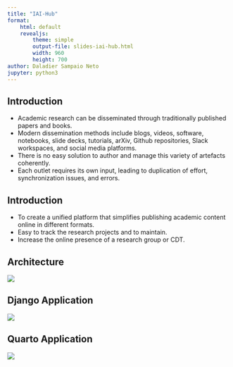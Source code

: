 ```yaml
---
title: "IAI-Hub"
format:
    html: default
    revealjs:
        theme: simple
        output-file: slides-iai-hub.html
        width: 960
        height: 700
author: Daladier Sampaio Neto
jupyter: python3
---
```


## Introduction

- Academic research can be disseminated through traditionally published papers and books.
- Modern dissemination methods include blogs, videos, software, notebooks, slide decks, tutorials, arXiv, Github repositories, Slack workspaces, and social media platforms.
- There is no easy solution to author and manage this variety of artefacts coherently.
- Each outlet requires its own input, leading to duplication of effort, synchronization issues, and errors.

## Introduction

- To create a unified platform that simplifies publishing academic content online in different formats.
- Easy to track the research projects and to maintain.
- Increase the online presence of a research group or CDT.

## Architecture

![](images/iai_hub/architecture.png){.absolute top=100 left=100}

## Django Application

![](images/iai_hub/django_app.png){.absolute top=100 left=100}

## Quarto Application

![](images/iai_hub/iai_quarto.png){.absolute top=100 left=100}
